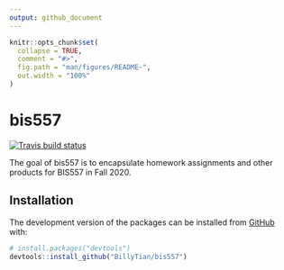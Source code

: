 ```yaml
---
output: github_document
---
```


<!-- README.md is generated from README.Rmd. Please edit that file -->

```r
knitr::opts_chunk$set(
  collapse = TRUE,
  comment = "#>",
  fig.path = "man/figures/README-",
  out.width = "100%"
)
```

# bis557

<!-- badges: start -->
[![Travis build status](https://travis-ci.com/BillyTian/bis557.svg?branch=master)](https://travis-ci.com/BillyTian/bis557)
<!-- badges: end -->

The goal of bis557 is to encapsulate homework assignments and other products for BIS557 in Fall 2020.

## Installation

The development version of the packages can be installed from [GitHub](https://github.com/) with:

``` r
# install.packages("devtools")
devtools::install_github("BillyTian/bis557")
```
